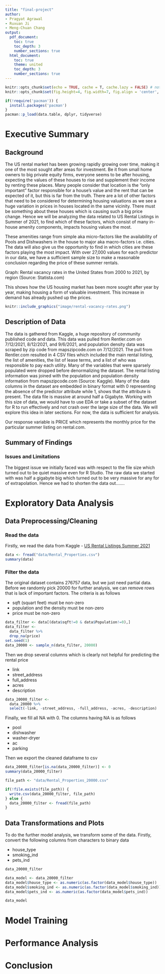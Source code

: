 ```yaml
---
title: "final-project"
author:
- Pragyat Agrawal
- Ruxuan Ji
- Meng-Chuan Chang
output:
  pdf_document:
    toc: true
    toc_depth: 3
    number_sections: true
  html_document:
    toc: true
    theme: united
    toc_depth: 3
    number_sections: true
---
```


```r
knitr::opts_chunk$set(echo = TRUE, cache = T, cache.lazy = FALSE) # notice cache=T here
knitr::opts_chunk$set(fig.height=4, fig.width=7, fig.align = 'center', warning = F)

if(!require('pacman')) {
  install.packages('pacman')
}
pacman::p_load(data.table, dplyr, tidyverse)
```

# Executive Summary

## Background

The US rental market has been growing rapidly growing over time, making it one of the most sought after areas for investment. Be it from small home owners to big private equity firms, everyone seems to be after housing, expecting the values of these houses to rise and supplement their income by renting these places. Many people consider that location is the "only important" factor responsible for a house's value and the rent that can be expected of it, but this is far from the truth. There are a lot of other factors that need to be considered for determining housing valuations as we see a huge variation in prices in houses located in the same vicinity. There must be something about these houses which is causing such a big price change. Hence we will be analyzing the data related to US Rental Listings in Summer of 2021, to find which of these factors, which consist of many in-house amenity components, impacts housing values the most. 

These amenities range from simple aka micro-factors like the availability of Pools and Dishwashers in the house to major aka macro-factors i.e. cities. The data will also give us the opportunity to find in which cities are these factors playing the most impact. With over 27,000 values for each predictor in our data, we have a sufficient sample size to make a reasonable conclusion regarding the price of these summer rentals. 

Graph: Rental vacancy rates in the United States from 2000 to 2021, by region (Source: Statista.com) 

This shows how the US housing market has been more sought after year by year, making housing a form of valuable investment. This increase in demand has already pushed up the prices. 
```r
knitr::include_graphics("image/rental-vacancy-rates.png")
```

## Description of Data

The data is gathered from Kaggle, a huge repository of community published code and data. This data was pulled from Rentler.com on 7/12/2021, 8/12/2021, and 9/6/2021, and population density data was scraped by zip code from mapszipcode.com on 7/12/2021. The pull from Rentler.com resulted in 4 CSV files which included the main rental listing, the list of amenities, the list of lease terms, and a list of who was responsible to pay each utility. Many of the variables that were sparsely populated were dropped before denormalizing the dataset. The rental listing information was joined with the population and population density information from mapszipcode.com (Source: Kaggle). Many of the data columns in the dataset are embedded in binary format with 0 representing the absence of the predictor attribute while 1, shows that the attribute is present. The data file is massive at around half a Gigabyte. Working with this size of data, we would have to use EDA or take a subset of the dataset for R to run effectively and not crash over the large size of the data. We will explore this idea in later sections. For now, the data is sufficient for analysis.

Our response variable is PRICE which represents the monthly price for the particular summer listing on rental.com.

## Summary of Findings

### Issues and Limitations

The biggest issue we initially faced was with respect to the file size which turned out to be quiet massive even for R Studio. The raw data we started with was half a gigabyte big which turned out to be very massive for any for of extrapolation. Hence we had to shorten the data out.......

# Exploratory Data Analysis

## Data Preprocessing/Cleaning

### Read the data

Firstly, we read the data from Kaggle - [US Rental Listings Summer 2021](https://www.kaggle.com/datasets/elizabethveillon/us-rental-listings-summer-2021)

```r
data <- fread("data/Rental_Properties.csv")
summary(data)
```

### Filter the data

The original dataset contains 276757 data, but we just need partial data. Before we randomly pick 20000 for further analysis, we can remove rows that is lack of important factors. The criteria is as follows

* sqft (squart feet) must be non-zero
* population and the density must be non-zero
* price must be non-zero

```r
data_filter <- data[(data$sqft!=0 & data$Population!=0),]
data_filter <-
  data_filter %>%
  drop_na(price)
set.seed(1)
data_20000 <- sample_n(data_filter, 20000)
```

Then we drop several columns which is clearly not helpful for predicting the rental price

* link
* street_address
* full_address
* acres
* description

```r
data_20000_filter <-
  data_20000 %>%
  select(-link, -street_address, -full_address, -acres, -description)
```

Finally, we fill all NA with 0. The columns having NA is as follows

* pool
* dishwasher
* washer-dryer
* ac
* parking

Then we export the cleaned dataframe to csv


```r
data_20000_filter[is.na(data_20000_filter)] <- 0
summary(data_20000_filter)

file_path <- "data/Rental_Properties_20000.csv"

if(!file.exists(file_path)) {
  write.csv(data_20000_filter, file_path)
} else {
  data_20000_filter <- fread(file_path)
}
```

## Data Transformations and Plots

To do the further model analysis, we transform some of the data. Firstly, convert the following columns from characters to binary data

* house_type
* smoking_ind
* pets_ind

```r
data_20000_filter
```

```r
data_model <- data_20000_filter
data_model$house_type <- as.numeric(as.factor(data_model$house_type))
data_model$smoking_ind <- as.numeric(as.factor(data_model$smoking_ind))
data_model$pets_ind <- as.numeric(as.factor(data_model$pets_ind))
```

```r
data_model
```

# Model Training

# Performance Analysis

# Conclusion

